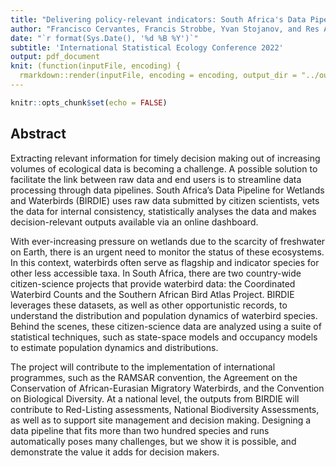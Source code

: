 ```yaml
---
title: "Delivering policy-relevant indicators: South Africa's Data Pipeline for Wetlands and Waterbirds"
author: "Francisco Cervantes, Francis Strobbe, Yvan Stojanov, and Res Altwegg"
date: "`r format(Sys.Date(), '%d %B %Y')`"
subtitle: 'International Statistical Ecology Conference 2022'
output: pdf_document
knit: (function(inputFile, encoding) {
  rmarkdown::render(inputFile, encoding = encoding, output_dir = "../output") })
---
```


```r
knitr::opts_chunk$set(echo = FALSE)
```

## Abstract

Extracting relevant information for timely decision making out of increasing volumes of ecological data is becoming a challenge. A possible solution to facilitate the link between raw data and end users is to streamline data processing through data pipelines. South Africa's Data Pipeline for Wetlands and Waterbirds (BIRDIE) uses raw data submitted by citizen scientists, vets the data for internal consistency, statistically analyses the data and makes decision-relevant outputs available via an online dashboard.

With ever-increasing pressure on wetlands due to the scarcity of freshwater on Earth, there is an urgent need to monitor the status of these ecosystems. In this context, waterbirds often serve as flagship and indicator species for other less accessible taxa. In South Africa, there are two country-wide citizen-science projects that provide waterbird data: the Coordinated Waterbird Counts and the Southern African Bird Atlas Project. BIRDIE leverages these datasets, as well as other opportunistic records, to understand the distribution and population dynamics of waterbird species. Behind the scenes, these citizen-science data are analyzed using a suite of statistical techniques, such as state-space models and occupancy models to estimate population dynamics and distributions.

The project will contribute to the implementation of international programmes, such as the RAMSAR convention, the Agreement on the Conservation of African-Eurasian Migratory Waterbirds, and the Convention on Biological Diversity. At a national level, the outputs from BIRDIE will contribute to Red-Listing assessments, National Biodiversity Assessments, as well as to support site management and decision making. Designing a data pipeline that fits more than two hundred species and runs automatically poses many challenges, but we show it is possible, and demonstrate the value it adds for decision makers.

